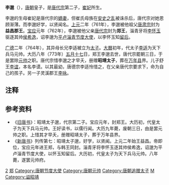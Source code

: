 '''李邈'''（{{bd|746年||773年|6月11日|catIdx=L李}}），[[唐朝|唐朝]]皇子，是[[唐代宗|唐代宗]]第二子，[[崔妃_(唐代宗)|崔妃]]所生。

李邈的生母崔妃是唐代宗的[[嫡妻|嫡妻]]，但崔氏母族在[[安史之乱|安史之乱]]被诛杀后，唐代宗对她恩顾渐薄。而李邈好学，以贤闻名。[[上元_(唐肃宗)|上元]]二年（761年），李邈被他祖父[[唐肃宗|唐肃宗]]封为'''益昌郡王'''。[[宝应_(年号)|宝应]]元年（762年），李邈被他父亲[[唐代宗|唐代宗]]封为'''郑王'''，淄青牙将[[李怀玉|李怀玉]]驱逐其帅[[侯希逸|侯希逸]]，诏李邈为[[淄青节度使|平卢淄青节度大使]]，以李怀玉知[[留后|留后]]。

[[广德_(唐朝)|广德]]二年（764年），其异母长兄李适被立为[[太子|太子]]。[[大曆|大曆]]初年，代太子[[唐德宗|李适]]为天下兵马元帅。大历八年（773年）[[五月十七|五月十七]]日，郑王李邈去世，唐代宗罷朝三日，于是罢除[[元帅_(中国古代)|元帅]]之职。唐代宗惜李邈之才早夭，册赠'''昭靖太子'''，葬在[[万年县_(北周)|万年县]]界。儿子舒王[[李谊_(普王)|李谊]]，本名李谟。以其最幼，唐德宗李适怜惜之，在父亲唐代宗要求下，命为自己的孩子。另一子灵溪郡王[[李咏|李咏]]。

== 注释 ==

{{Reflist|2}}

==参考资料==
*《[[旧唐书|旧唐书]]》：昭靖太子邈，代宗第二子。宝应元年，封郑王。大历初，代皇太子为天下兵马元帅。王好读书，以儒行闻。大历九年薨，废朝三日，由是罢元帅之职。上惜其才早夭，册赠昭靖太子，葬于万年县界。
*《[[新唐书|新唐书]]》列传第七：昭靖太子邈，好学，以贤闻。上元二年始王益昌。帝即位，宝应元年进王郑，与韩王同封。淄青牙将李怀玉逐其帅侯希逸，诏邈为平卢淄青节度大使，以怀玉知留后。大历初，代皇太子为天下兵马元帅。八年薨，遂罢元帅府。

{{DEFAULTSORT:L}}
[[Category:唐代宗皇子|2]]
[[Category:唐朝宗室国王|郑]]
[[Category:唐朝节度大使|Category:唐朝节度大使]]
[[Category:唐朝元帅|Category:唐朝元帅]]
[[Category:唐朝追赠太子|Category:唐朝追赠太子]]
[[Category:李姓|M]]
[[Category:谥昭靖|Category:谥昭靖]]